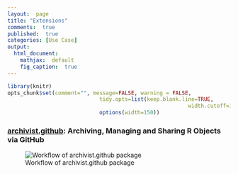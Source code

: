 ```yaml
---
layout:  page
title: "Extensions"
comments:  true
published:  true
categories: [Use Case]
output:
  html_document:
    mathjax:  default
    fig_caption:  true
---
```


```r
library(knitr)
opts_chunk$set(comment="", message=FALSE, warning = FALSE, 
							 tidy.opts=list(keep.blank.line=TRUE,
							 							 width.cutoff=150),
							 options(width=150))
```


### [archivist.github](http://marcinkosinski.github.io/archivist.github/): Archiving, Managing and Sharing R Objects via GitHub

![Workflow of archivist.github package](https://raw.githubusercontent.com/MarcinKosinski/archivist.github/master/scripts/archivist.github_workflow_ver2.png)